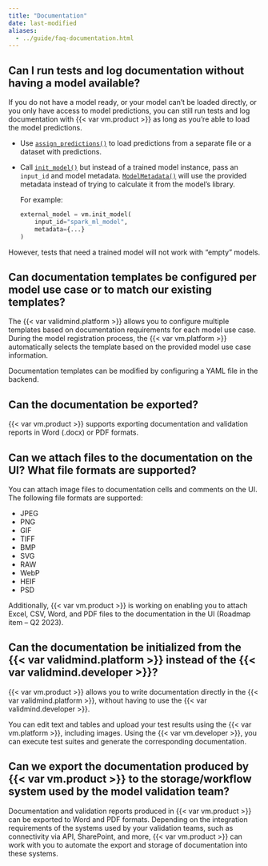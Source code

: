 ```yaml
---
title: "Documentation"
date: last-modified
aliases:
  - ../guide/faq-documentation.html
---
```


## Can I run tests and log documentation without having a model available?

If you do not have a model ready, or your model can't be loaded directly, or you only have access to model predictions, you can still run tests and log documentation with {{< var vm.product >}} as long as you're able to load the model predictions.

- Use [`assign_predictions()`](/validmind/validmind/vm_models.html#VMDataset.assign_predictions){target="_blank"} to load predictions from a separate file or a dataset with predictions.
- Call [`init_model()`](/validmind/validmind.html#init_model){target="_blank"} but instead of a trained model instance, pass an `input_id` and model metadata. [`ModelMetadata()`](/validmind/validmind/tests/model_validation/ModelMetadata.html#ModelMetadata){target="_blank"} will use the provided metadata instead of trying to calculate it from the model's library. 

    For example: 

    ```python
    external_model = vm.init_model(
        input_id="spark_ml_model",
        metadata={...}
    )
    ```

::: {.callout title="If neither a trained model instance nor metadata is provided, `init_model()` will return an error.  "}
However, tests that need a trained model will not work with "empty" models.
:::

## Can documentation templates be configured per model use case or to match our existing templates?

The {{< var validmind.platform >}} allows you to configure multiple templates based on documentation requirements for each model use case. During the model registration process, the {{< var vm.platform >}} automatically selects the template based on the provided model use case information.

Documentation templates can be modified by configuring a YAML file in the backend.

## Can the documentation be exported?

{{< var vm.product >}} supports exporting documentation and validation reports in Word (.docx) or PDF formats.

## Can we attach files to the documentation on the UI? What file formats are supported?

You can attach image files to documentation cells and comments on the UI. The following file formats are supported:

- JPEG
- PNG
- GIF
- TIFF
- BMP
- SVG
- RAW
- WebP
- HEIF
- PSD

Additionally, {{< var vm.product >}} is working on enabling you to attach Excel, CSV, Word, and PDF files to the documentation in the UI (Roadmap item – Q2 2023).

## Can the documentation be initialized from the {{< var validmind.platform >}} instead of the {{< var validmind.developer >}}?

{{< var vm.product >}} allows you to write documentation directly in the {{< var validmind.platform >}}, without having to use the {{< var validmind.developer >}}.

You can edit text and tables and upload your test results using the {{< var vm.platform >}}, including images. Using the {{< var vm.developer >}}, you can execute test suites and generate the corresponding documentation.

## Can we export the documentation produced by {{< var vm.product >}} to the storage/workflow system used by the model validation team?

Documentation and validation reports produced in {{< var vm.product >}} can be exported to Word and PDF formats. Depending on the integration requirements of the systems used by your validation teams, such as connectivity via API, SharePoint, and more, {{< var vm.product >}} can work with you to automate the export and storage of documentation into these systems.
